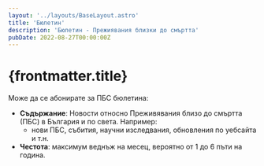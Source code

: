 ```yaml
---
layout: '../layouts/BaseLayout.astro'
title: 'Бюлетин'
description: 'Бюлетин - Прежиявания близки до смъртта'
pubDate: 2022-08-27T00:00:00Z
---
```



# {frontmatter.title}

Moже да се абонирате за ПБС бюлетина:

- **Съдържание**: Новости относно Преживявания близо до смъртта (ПБС) в България и по света. Например:
  -  нови ПБС, събития, научни изследвания, обновления по уебсайта и т.н.
- **Честота**: максимум веднъж на месец, вероятно от 1 до 6 пъти на година.

<Newsletter />
